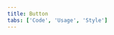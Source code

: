 ```yaml
---
title: Button
tabs: ['Code', 'Usage', 'Style']
---
```


<ComponentCode
    name="Primary button"
    component="button"
    variation="button--primary" 
    experimental
    hasReactVersion
    > 
</ComponentCode>
<ComponentCode
    name="Secondary button"
    component="button"
    variation="button--secondary" 
    experimental
    hasReactVersion
    >
</ComponentCode>
<ComponentCode
    name="Tertiary button"
    component="button"
    variation="button--tertiary" 
    experimental
    hasReactVersion
    >
</ComponentCode>
<ComponentCode
    name="Ghost button"
    component="button"
    variation="button--ghost" 
    experimental
    hasReactVersion
    >
</ComponentCode>
<ComponentCode
    name="Danger button"
    component="button"
    variation="button--danger--primary" 
    experimental
    hasReactVersion
    >
</ComponentCode>
<ComponentCode
    name="Small primary button"
    component="button"
    variation="button--primary--small" 
    experimental
    hasReactVersion
    >
</ComponentCode>
<ComponentCode
    name="Small secondary button"
    component="button"
    variation="button--secondary--small" 
    experimental
    hasReactVersion
    >
</ComponentCode>
<ComponentCode
    name="Small tertiary button"
    component="button"
    variation="button--tertiary--small" 
    experimental
    hasReactVersion
    >
</ComponentCode>
<ComponentCode
    name="Small ghost button"
    component="button"
    variation="button--ghost--small" 
    experimental
    hasReactVersion
    >
</ComponentCode>
<ComponentCode
    name="Small danger button"
    component="button"
    variation="button--danger--primary--small" 
    experimental
    hasReactVersion
    >
</ComponentCode>
<ComponentDocs component="button" experimental></ComponentDocs>
